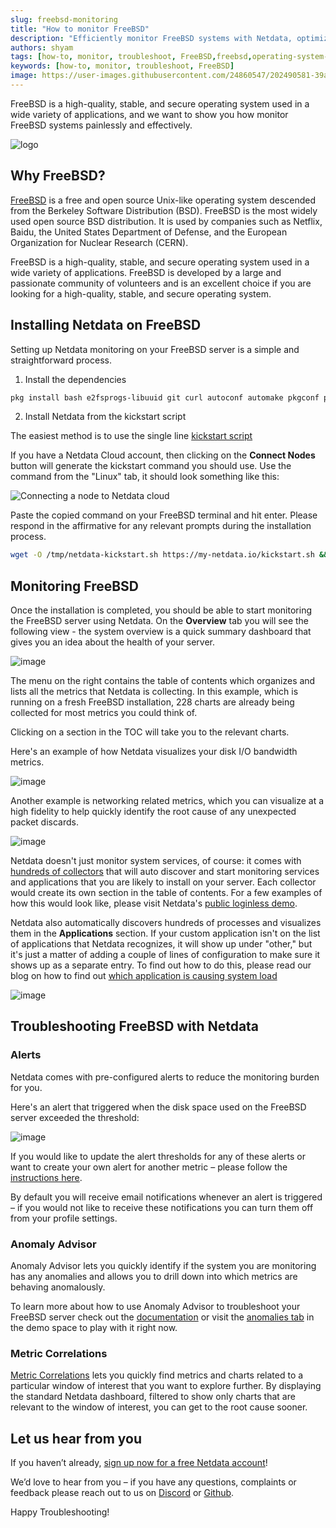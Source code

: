 ```yaml
---
slug: freebsd-monitoring
title: "How to monitor FreeBSD"
description: "Efficiently monitor FreeBSD systems with Netdata, optimizing your FreeBSD infrastructure performance for reliability. Discover valuable insights now."
authors: shyam
tags: [how-to, monitor, troubleshoot, FreeBSD,freebsd,operating-system-monitoring]
keywords: [how-to, monitor, troubleshoot, FreeBSD]
image: https://user-images.githubusercontent.com/24860547/202490581-39ab7480-bf92-4959-b78b-4f2dd00ef532.png
---
```

FreeBSD is a high-quality, stable, and secure operating system used in a wide variety of applications, and we want to show you how monitor FreeBSD systems painlessly and effectively.

![logo](https://user-images.githubusercontent.com/24860547/202490581-39ab7480-bf92-4959-b78b-4f2dd00ef532.png)

<!--truncate-->

## Why FreeBSD?

[FreeBSD](https://www.freebsd.org/) is a free and open source Unix-like operating system descended from the Berkeley Software Distribution (BSD). FreeBSD is the most widely used open source BSD distribution. It is used by companies such as Netflix, Baidu, the United States Department of Defense, and the European Organization for Nuclear Research (CERN).

FreeBSD is a high-quality, stable, and secure operating system used in a wide variety of applications. FreeBSD is developed by a large and passionate community of volunteers and is an excellent choice if you are looking for a high-quality, stable, and secure operating system.

## Installing Netdata on FreeBSD

Setting up Netdata monitoring on your FreeBSD server is a simple and straightforward process.

1. Install the dependencies

```sh
pkg install bash e2fsprogs-libuuid git curl autoconf automake pkgconf pidof liblz4 libuv json-c cmake gmake
```

2. Install Netdata from the kickstart script

The easiest method is to use the single line [kickstart script](https://learn.netdata.cloud/docs/agent/packaging/installer/methods/kickstart)

If you have a Netdata Cloud account, then clicking on the **Connect Nodes** button will generate the kickstart command you should use. Use the command from the "Linux" tab, it should look something like this:

![Connecting a node to Netdata cloud](https://user-images.githubusercontent.com/24860547/202492140-9b37f73b-c7c4-4312-a693-23f92bb0b081.gif)

Paste the copied command on your FreeBSD terminal and hit enter. Please respond in the affirmative for any relevant prompts during the installation process. 

```sh
wget -O /tmp/netdata-kickstart.sh https://my-netdata.io/kickstart.sh && sh /tmp/netdata-kickstart.sh --claim-token <CLAIM_TOKEN> --claim-url https://app.netdata.cloud
```

## Monitoring FreeBSD

Once the installation is completed, you should be able to start monitoring the FreeBSD server using Netdata. On the **Overview** tab you will see the following view - the system overview is a quick summary dashboard that gives you an idea about the health of your server. 

![image](https://user-images.githubusercontent.com/24860547/202492925-38adbb67-77f7-4577-b564-1e628709b5fb.png)

The menu on the right contains the table of contents which organizes and lists all the metrics that Netdata is collecting. In this example, which is running on a fresh FreeBSD installation, 228 charts are already being collected for most metrics you could think of.

Clicking on a section in the TOC will take you to the relevant charts.

Here's an example of how Netdata visualizes your disk I/O bandwidth metrics.

![image](https://user-images.githubusercontent.com/24860547/202506456-fd987229-0d35-487b-af6f-2c28e0ca168a.png)

Another example is networking related metrics, which you can visualize at a high fidelity to help quickly identify the root cause of any unexpected packet discards.

![image](https://user-images.githubusercontent.com/24860547/202504904-1c5afaf4-5b5c-4b2d-bddb-1a8f5b8f750f.png)

Netdata doesn't just monitor system services, of course: it comes with [hundreds of collectors](https://www.netdata.cloud/integrations/) that will auto discover and start monitoring services and applications that you are likely to install on your server. Each collector would create its own section in the table of contents. For a few examples of how this would look like, please visit Netdata's [public loginless demo](https://app.netdata.cloud/spaces/netdata-demo/rooms/all-nodes/).

Netdata also automatically discovers hundreds of processes and visualizes them in the **Applications** section. If your custom application isn't on the list of applications that Netdata recognizes, it will show up under "other," but it's just a matter of adding a couple of lines of configuration to make sure it shows up as a separate entry. To find out how to do this, please read our blog on how to find out [which application is causing system load](https://blog.netdata.cloud/server-load/)

![image](https://user-images.githubusercontent.com/24860547/202505884-215a2e40-3910-40db-b634-1dab04058720.png)

## Troubleshooting FreeBSD with Netdata

### Alerts

Netdata comes with pre-configured alerts to reduce the monitoring burden for you. 

Here's an alert that triggered when the disk space used on the FreeBSD server exceeded the threshold:

![image](https://user-images.githubusercontent.com/24860547/202504355-ad79cf16-c630-4a80-99fa-e659cfcda397.png)

If you would like to update the alert thresholds for any of these alerts or want to create your own alert for another metric – please follow the [instructions here](https://learn.netdata.cloud/docs/monitor/configure-alarms).

By default you will receive email notifications whenever an alert is triggered – if you would not like to receive these notifications you can turn them off from your profile settings.

### Anomaly Advisor

Anomaly Advisor lets you quickly identify if the system you are monitoring has any anomalies and allows you to drill down into which metrics are behaving anomalously.

To learn more about how to use Anomaly Advisor to troubleshoot your FreeBSD server check out the [documentation](https://learn.netdata.cloud/docs/cloud/insights/anomaly-advisor) or visit the [anomalies tab](https://app.netdata.cloud/spaces/netdata-demo/rooms/apache/anomalies) in the demo space to play with it right now.

### Metric Correlations

<a href="https://learn.netdata.cloud/docs/cloud/insights/metric-correlations">Metric Correlations</a> lets you quickly find metrics and charts related to a particular window of interest that you want to explore further. By displaying the standard Netdata dashboard, filtered to show only charts that are relevant to the window of interest, you can get to the root cause sooner.

## Let us hear from you

If you haven’t already, [sign up now for a free Netdata account](https://app.netdata.cloud/?utm_campaign=technical&utm_source=content&utm_medium=blog&utm_content=disk-usage)!

We’d love to hear from you – if you have any questions, complaints or feedback please reach out to us on [Discord](https://discord.com/invite/mPZ6WZKKG2) or [Github](https://github.com/netdata/netdata/).

Happy Troubleshooting!
